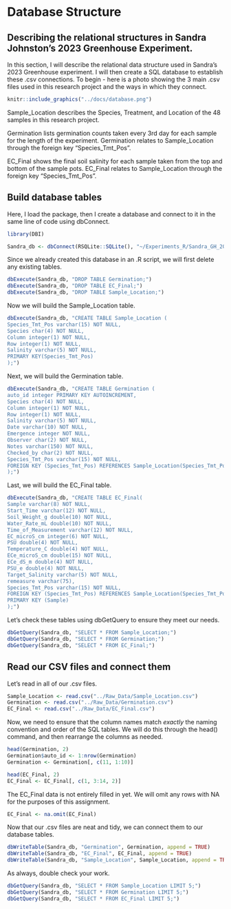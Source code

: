 
# Database Structure

## Describing the relational structures in Sandra Johnston's 2023 Greenhouse Experiment. 

In this section, I will describe the relational data structure used in Sandra's 2023 Greenhouse experiment. I will then create a SQL database to establish these .csv connections. To begin - here is a photo showing the 3 main .csv files used in this research project and the ways in which they connect.

```r
knitr::include_graphics("../docs/database.png")
```
Sample_Location describes the Species, Treatment, and Location of the 48 samples in this research project.

Germination lists germination counts taken every 3rd day for each sample for the length of the experiment. Germination relates to Sample_Location through the foreign key "Species_Tmt_Pos".

EC_Final shows the final soil salinity for each sample taken from the top and bottom of the sample pots. EC_Final relates to Sample_Location through the foreign key "Species_Tmt_Pos".

## Build database tables
Here, I load the package, then I create a database and connect to it in the same line of code using dbConnect.
```r
library(DBI)

Sandra_db <- dbConnect(RSQLite::SQLite(), "~/Experiments_R/Sandra_GH_2023/Sandra_db.db")
```

Since we already created this database in an .R script, we will first delete any existing tables.
```r
dbExecute(Sandra_db, "DROP TABLE Germination;") 
dbExecute(Sandra_db, "DROP TABLE EC_Final;")
dbExecute(Sandra_db, "DROP TABLE Sample_Location;")
```

Now we will build the Sample_Location table.
```r
dbExecute(Sandra_db, "CREATE TABLE Sample_Location (
Species_Tmt_Pos varchar(15) NOT NULL,
Species char(4) NOT NULL,
Column integer(1) NOT NULL,
Row integer(1) NOT NULL,
Salinity varchar(5) NOT NULL,
PRIMARY KEY(Species_Tmt_Pos)
);")
```

Next, we will build the Germination table.
```r
dbExecute(Sandra_db, "CREATE TABLE Germination (
auto_id integer PRIMARY KEY AUTOINCREMENT,
Species char(4) NOT NULL,
Column integer(1) NOT NULL,
Row integer(1) NOT NULL,
Salinity varchar(5) NOT NULL,
Date varchar(10) NOT NULL,
Emergence integer NOT NULL,
Observer char(2) NOT NULL,
Notes varchar(150) NOT NULL,
Checked_by char(2) NOT NULL,
Species_Tmt_Pos varchar(15) NOT NULL,
FOREIGN KEY (Species_Tmt_Pos) REFERENCES Sample_Location(Species_Tmt_Pos)
);")
```

Last, we will build the EC_Final table.
```r
dbExecute(Sandra_db, "CREATE TABLE EC_Final(
Sample varchar(8) NOT NULL,
Start_Time varchar(12) NOT NULL,
Soil_Weight_g double(10) NOT NULL,
Water_Rate_mL double(10) NOT NULL,
Time_of_Measurement varchar(12) NOT NULL,
EC_microS_cm integer(6) NOT NULL,
PSU double(4) NOT NULL,
Temperature_C double(4) NOT NULL,
ECe_microS_cm double(15) NOT NULL,
ECe_dS_m double(4) NOT NULL,
PSU_e double(4) NOT NULL,
Target_Salinity varchar(5) NOT NULL,
remeasure varchar(75),
Species_Tmt_Pos varchar(15) NOT NULL,
FOREIGN KEY (Species_Tmt_Pos) REFERENCES Sample_Location(Species_Tmt_Pos),
PRIMARY KEY (Sample)
);")
```

Let's check these tables using dbGetQuery to ensure they meet our needs.
```r
dbGetQuery(Sandra_db, "SELECT * FROM Sample_Location;")
dbGetQuery(Sandra_db, "SELECT * FROM Germination;")
dbGetQuery(Sandra_db, "SELECT * FROM EC_Final;")
```

## Read our CSV files and connect them
Let's read in all of our .csv files.
```r
Sample_Location <- read.csv("../Raw_Data/Sample_Location.csv") 
Germination <- read.csv("../Raw_Data/Germination.csv") 
EC_Final <- read.csv("../Raw_Data/EC_Final.csv") 
```

Now, we need to ensure that the column names match *exactly* the naming convention and order of the SQL tables. We will do this through the head() command, and then rearrange the columns as needed.

```r
head(Germination, 2)
Germination$auto_id <- 1:nrow(Germination)
Germination <- Germination[, c(11, 1:10)]

head(EC_Final, 2)
EC_Final <- EC_Final[, c(1, 3:14, 2)]
```

The EC_Final data is not entirely filled in yet. We will omit any rows with NA for the purposes of this assignment.
```r
EC_Final <- na.omit(EC_Final)
```

Now that our .csv files are neat and tidy, we can connect them to our database tables.
```r
dbWriteTable(Sandra_db, "Germination", Germination, append = TRUE)
dbWriteTable(Sandra_db, "EC_Final", EC_Final, append = TRUE)
dbWriteTable(Sandra_db, "Sample_Location", Sample_Location, append = TRUE)
```

As always, double check your work.
```r
dbGetQuery(Sandra_db, "SELECT * FROM Sample_Location LIMIT 5;")
dbGetQuery(Sandra_db, "SELECT * FROM Germination LIMIT 5;")
dbGetQuery(Sandra_db, "SELECT * FROM EC_Final LIMIT 5;")
```


